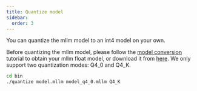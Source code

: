 ```yaml
---
title: Quantize model
sidebar:
  order: 3
---
```


You can quantize the mllm model to an int4 model on your own.

Before quantizing the mllm model, please follow the [model conversion](/customization/convert_model) tutorial to obtain your mllm float model, or download it from [here](https://huggingface.co/mllmTeam). We only support two quantization modes: Q4_0 and Q4_K.


```bash
cd bin
./quantize model.mllm model_q4_0.mllm Q4_K
```
